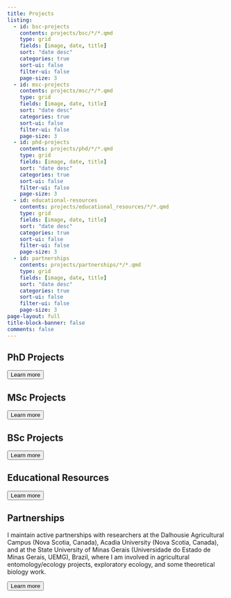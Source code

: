 ```yaml
---
title: Projects
listing:
  - id: bsc-projects
    contents: projects/bsc/*/*.qmd
    type: grid
    fields: [image, date, title]
    sort: "date desc"
    categories: true
    sort-ui: false
    filter-ui: false
    page-size: 3
  - id: msc-projects
    contents: projects/msc/*/*.qmd
    type: grid
    fields: [image, date, title]
    sort: "date desc"
    categories: true
    sort-ui: false
    filter-ui: false
    page-size: 3
  - id: phd-projects
    contents: projects/phd/*/*.qmd
    type: grid
    fields: [image, date, title]
    sort: "date desc"
    categories: true
    sort-ui: false
    filter-ui: false
    page-size: 3
  - id: educational-resources
    contents: projects/educational_resources/*/*.qmd
    type: grid
    fields: [image, date, title]
    sort: "date desc"
    categories: true
    sort-ui: false
    filter-ui: false
    page-size: 3
  - id: partnerships
    contents: projects/partnerships/*/*.qmd
    type: grid
    fields: [image, date, title]
    sort: "date desc"
    categories: true
    sort-ui: false
    filter-ui: false
    page-size: 3
page-layout: full
title-block-banner: false
comments: false
---
```


## PhD Projects

::: {#phd-projects}
:::

<a href="../projects/phd/index_phd.html"> <button type="button" class="btn btn-primary float-end btn-sm">Learn more</button></a>

## MSc Projects

::: {#msc-projects}
:::

<a href="../projects/msc/index_msc.html"> <button type="button" class="btn btn-primary float-end btn-sm">Learn more</button></a>

## BSc Projects

::: {#bsc-projects}
:::

<a href="../projects/bsc/index_bsc.html"> <button type="button" class="btn btn-primary float-end btn-sm">Learn more</button></a>

## Educational Resources

::: {#educational-resources}
:::

<a href="../projects/educational_resources/index_educational_resources.html"> <button type="button" class="btn btn-primary float-end btn-sm">Learn more</button></a>

## Partnerships

I maintain active partnerships with researchers at the Dalhousie Agricultural Campus (Nova Scotia, Canada), Acadia University (Nova Scotia, Canada), and at the State University of Minas Gerais (Universidade do Estado de Minas Gerais, UEMG), Brazil, where I am involved in agricultural entomology/ecology projects, exploratory ecology, and some theoretical biology work.

::: {#partnerships}
:::

<a href="../projects/partnerships/index_partnerships.html"> <button type="button" class="btn btn-primary float-end btn-sm">Learn more</button></a>
